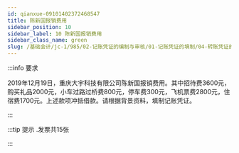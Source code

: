 ---
id: qianxue-09101402372468547
title: 陈新国报销费用
sidebar_position: 10
sidebar_label: 10 陈新国报销费用
sidebar_class_name: green
slug: /基础会计/jc-1/985/02-记账凭证的编制与审核/01-记账凭证的填制/04-转账凭证的填制/qianxue-0910140038379011156/qianxue-09101402372468547/陈新国报销费用
---

:::info 要求

2019年12月19日，重庆大宇科技有限公司陈新国报销费用。其中招待费3600元，购买礼品2000元，小车过路过桥费800元，停车费300元，飞机票费2800元，住宿费1700元。上述款项冲抵借款。请根据背景资料，填制记账凭证。

:::

:::tip 提示
  .发票共15张
:::
